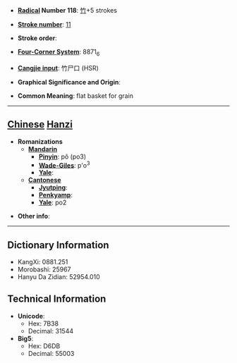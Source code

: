 * '''[[Wiktionary:Chinese radical index| Radical]] Number 118''': [[Wiktionary:Chinese radical index 竹|竹]]+5 strokes

* '''[[Wiktionary:Chinese total strokes index|Stroke number]]''': [[Wiktionary:Chinese total strokes index 11|11]]

* '''Stroke order''': 

* '''[[Wiktionary:Chinese four corner index|Four-Corner System]]''': 8871<sub>6</sub>

* '''[[Wiktionary:Chinese Cangjie index|Cangjie input]]''': 竹尸口 (HSR)

* '''Graphical Significance and Origin''': 

* '''Common Meaning''': flat basket for grain

----

== [[Chinese]] [[Hanzi]] ==

* '''Romanizations'''
** '''[[Mandarin]]'''
*** '''[[Pinyin]]''': pǒ (po3)
*** '''[[Wade-Giles]]''': p'o<sup>3</sup>
*** '''[[Yale]]''': 
** '''[[Cantonese]]'''
*** '''[[Jyutping]]''':
*** '''[[Penkyamp]]''': 
*** '''[[Yale]]''': po2

* '''Other info''': 

----

== Dictionary Information ==

* KangXi: 0881.251
* Morobashi: 25967
* Hanyu Da Zidian: 52954.010

== Technical Information ==

* '''Unicode''':
** Hex: 7B38
** Decimal: 31544
* '''Big5''':
** Hex: D6DB
** Decimal: 55003